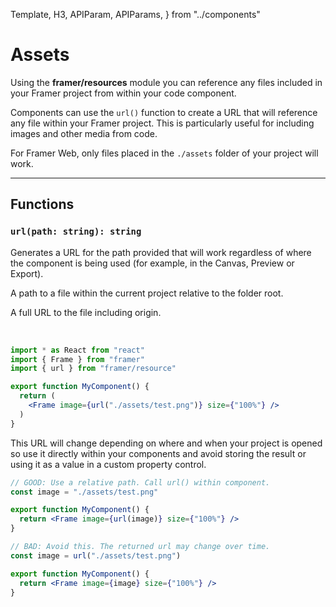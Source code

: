 <!-- 👋 Editing this file? Need help? → https://github.com/framer/api-docs/blob/master/CONTRIBUTING.md -->

  Template,
  H3,
  APIParam,
  APIParams,
} from "../components"


# Assets

<span className="lead">
  Using the <strong>framer/resources</strong> module you can
  reference any files included in your Framer project from
  within your code component.
</span>

Components can use the `url()` function to create a URL that will reference any
file within your Framer project. This is particularly useful for including
images and other media from code.

For Framer Web, only files placed in the `./assets` folder of your project will work.

---

## Functions

<div className="framer-api framer-function">

<H3 id="url"><code className="language-typescript">url(path: string): string</code></H3>

</div>
<div>

Generates a URL for the path provided that will work regardless of where
the component is being used (for example, in the Canvas, Preview or Export).

<APIParams>
  <APIParam name="path" type="string">
    <p>
      A path to a file within the current project relative
      to the folder root.
    </p>
  </APIParam>
  <APIParam name="returns" type="string">
    <p>A full URL to the file including origin.</p>
  </APIParam>
</APIParams>
<br/>
</div>

```jsx highlight=3,7
import * as React from "react"
import { Frame } from "framer"
import { url } from "framer/resource"

export function MyComponent() {
  return (
    <Frame image={url("./assets/test.png")} size={"100%"} />
  )
}
```

This URL will change depending on where and when your
project is opened so use it directly within your
components and avoid storing the result or using it as a
value in a custom property control.

```jsx highlight=1-2,5
// GOOD: Use a relative path. Call url() within component.
const image = "./assets/test.png"

export function MyComponent() {
  return <Frame image={url(image)} size={"100%"} />
}
```

```jsx highlight=1-2,5
// BAD: Avoid this. The returned url may change over time.
const image = url("./assets/test.png")

export function MyComponent() {
  return <Frame image={image} size={"100%"} />
}
```
